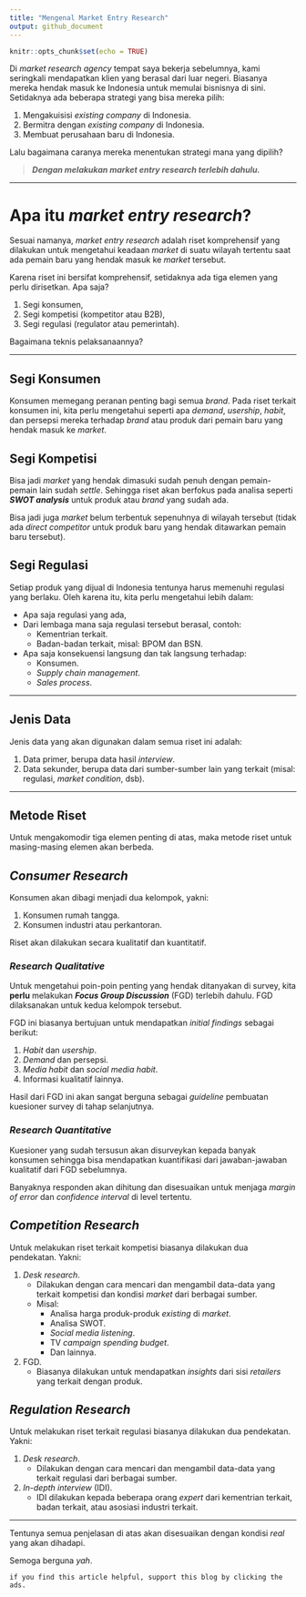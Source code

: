 ```yaml
---
title: "Mengenal Market Entry Research"
output: github_document
---
```


```r
knitr::opts_chunk$set(echo = TRUE)
```

Di _market research agency_ tempat saya bekerja sebelumnya, kami seringkali mendapatkan klien yang berasal dari luar negeri. Biasanya mereka hendak masuk ke Indonesia untuk memulai bisnisnya di sini. Setidaknya ada beberapa strategi yang bisa mereka pilih:

1. Mengakuisisi _existing company_ di Indonesia.
1. Bermitra dengan _existing company_ di Indonesia.
1. Membuat perusahaan baru di Indonesia.

Lalu bagaimana caranya mereka menentukan strategi mana yang dipilih?

> ___Dengan melakukan market entry research terlebih dahulu.___

---

# Apa itu _market entry research_?

Sesuai namanya, _market entry research_ adalah riset komprehensif yang dilakukan untuk mengetahui keadaan _market_ di suatu wilayah tertentu saat ada pemain baru yang hendak masuk ke _market_ tersebut.

Karena riset ini bersifat komprehensif, setidaknya ada tiga elemen yang perlu dirisetkan. Apa saja?

1. Segi konsumen,
1. Segi kompetisi (kompetitor atau B2B),
1. Segi regulasi (regulator atau pemerintah).

Bagaimana teknis pelaksanaannya?

---

## Segi Konsumen

Konsumen memegang peranan penting bagi semua _brand_. Pada riset terkait konsumen ini, kita perlu mengetahui seperti apa _demand_, _usership_, _habit_, dan persepsi mereka terhadap _brand_ atau produk dari pemain baru yang hendak masuk ke _market_.


## Segi Kompetisi
Bisa jadi _market_ yang hendak dimasuki sudah penuh dengan pemain-pemain lain sudah _settle_. Sehingga riset akan berfokus pada analisa seperti ___SWOT analysis___ untuk produk atau _brand_ yang sudah ada.

Bisa jadi juga _market_ belum terbentuk sepenuhnya di wilayah tersebut (tidak ada _direct competitor_ untuk produk baru yang hendak ditawarkan pemain baru tersebut).

## Segi Regulasi
Setiap produk yang dijual di Indonesia tentunya harus memenuhi regulasi yang berlaku. Oleh karena itu, kita perlu mengetahui lebih dalam:

- Apa saja regulasi yang ada, 
- Dari lembaga mana saja regulasi tersebut berasal, contoh:
    - Kementrian terkait.
    - Badan-badan terkait, misal: BPOM dan BSN.
- Apa saja konsekuensi langsung dan tak langsung terhadap:
    - Konsumen.
    - _Supply chain management_.
    - _Sales process_.

---

## Jenis Data
Jenis data yang akan digunakan dalam semua riset ini adalah:

1. Data primer, berupa data hasil _interview_.
1. Data sekunder, berupa data dari sumber-sumber lain yang terkait (misal: regulasi, _market condition_, dsb).

---

## Metode Riset
Untuk mengakomodir tiga elemen penting di atas, maka metode riset untuk masing-masing elemen akan berbeda.

## _Consumer Research_
Konsumen akan dibagi menjadi dua kelompok, yakni:

1. Konsumen rumah tangga.
1. Konsumen industri atau perkantoran.

Riset akan dilakukan secara kualitatif dan kuantitatif.

### _Research Qualitative_
Untuk mengetahui poin-poin penting yang hendak ditanyakan di survey, kita __perlu__ melakukan ___Focus Group Discussion___ (FGD) terlebih dahulu. FGD dilaksanakan untuk kedua kelompok tersebut. 

FGD ini biasanya bertujuan untuk mendapatkan _initial findings_ sebagai berikut:

1. _Habit_ dan _usership_. 
1. _Demand_ dan persepsi.
1. _Media habit_ dan _social media habit_.
1. Informasi kualitatif lainnya.

Hasil dari FGD ini akan sangat berguna sebagai _guideline_ pembuatan kuesioner survey di tahap selanjutnya.

### _Research Quantitative_
Kuesioner yang sudah tersusun akan disurveykan kepada banyak konsumen sehingga bisa mendapatkan kuantifikasi dari jawaban-jawaban kualitatif dari FGD sebelumnya.

Banyaknya responden akan dihitung dan disesuaikan untuk menjaga _margin of error_ dan _confidence interval_ di level tertentu.

## _Competition Research_
Untuk melakukan riset terkait kompetisi biasanya dilakukan dua pendekatan. Yakni:

1. _Desk research_.
    - Dilakukan dengan cara mencari dan mengambil data-data yang terkait kompetisi dan kondisi _market_ dari berbagai sumber.
    - Misal:
        - Analisa harga produk-produk _existing_ di _market_.
        - Analisa SWOT.
        - _Social media listening_.
        - TV _campaign spending budget_.
        - Dan lainnya.
1. FGD.
    - Biasanya dilakukan untuk mendapatkan _insights_ dari sisi _retailers_ yang terkait dengan produk.

## _Regulation Research_
Untuk melakukan riset terkait regulasi biasanya dilakukan dua pendekatan. Yakni:

1. _Desk research_.
    - Dilakukan dengan cara mencari dan mengambil data-data yang terkait regulasi dari berbagai sumber.
1. _In-depth interview_ (IDI).
    - IDI dilakukan kepada beberapa orang _expert_ dari kementrian terkait, badan terkait, atau asosiasi industri terkait.

---

Tentunya semua penjelasan di atas akan disesuaikan dengan kondisi _real_ yang akan dihadapi.

Semoga berguna _yah_.

`if you find this article helpful, support this blog by clicking the ads.`


